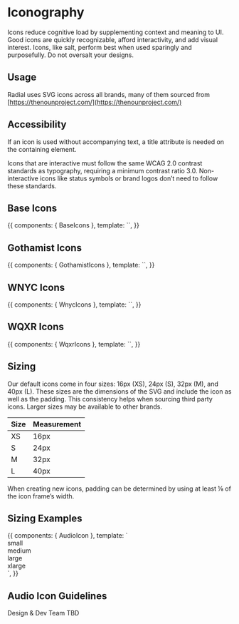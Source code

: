 
<Meta title="Foundations/Iconography" />

# Iconography

Icons reduce cognitive load by supplementing context and meaning to UI. Good icons are quickly recognizable, afford interactivity, and add visual interest. Icons, like salt, perform best when used sparingly and purposefully. Do not oversalt your designs.

## Usage

Radial uses SVG icons across all brands, many of them sourced from [https://thenounproject.com/](https://thenounproject.com/)


## Accessibility

If an icon is used without accompanying text, a title attribute is needed on the containing element.

Icons that are interactive must follow the same WCAG 2.0 contrast standards as typography, requiring a minimum contrast ratio 3.0. Non-interactive icons like status symbols or brand logos don’t need to follow these standards.

## Base Icons

<Canvas>
    <Story name="Base Icons">
        {{
            components: { BaseIcons },
            template: `<base-icons />`,
        }}
    </Story>
</Canvas>

## Gothamist Icons

<Canvas>
    <Story name="Gothamist Icons">
        {{
            components: { GothamistIcons },
            template: `<gothamist-icons />`,
        }}
    </Story>
</Canvas>

## WNYC Icons

<Canvas>
    <Story name="Wnyc Icons">
        {{
            components: { WnycIcons },
            template: `<wnyc-icons />`,
        }}
    </Story>
</Canvas>

## WQXR Icons

<Canvas>
    <Story name="Wqxr Icons">
        {{
            components: { WqxrIcons },
            template: `<wqxr-icons />`,
        }}
    </Story>
</Canvas>

## Sizing

Our default icons come in four sizes: 16px (XS), 24px (S), 32px (M), and 40px (L). These sizes are the dimensions of the SVG and include the icon as well as the padding. This consistency helps when sourcing third party icons. Larger sizes may be available to other brands.

| Size | Measurement |
| -- | -- |
| XS | 16px |
| S | 24px |
| M | 32px |
| L | 40px |

When creating new icons, padding can be determined by using at least ⅛ of the icon frame’s width.

## Sizing Examples

<Canvas>
    <Story name="Sizing Examples">
        {{
            components: { AudioIcon },
            template: `
  <div class="l-grid l-grid--4up">
    <div>
      <div class="u-flex u-align-items--center u-space--bottom">
        <span class="o-icon u-icon--s u-space--right">
          <audio-icon title="test title" />
        </span>
        <div>small</div>
      </div>
    </div>
    <div>
      <div class="u-flex u-align-items--center u-space--bottom">
        <span class="o-icon u-icon--m u-space--right">
          <audio-icon title="test title" />
        </span>
        <div>medium</div>
      </div>
    </div>
    <div>
      <div class="u-flex u-align-items--center u-space--bottom">
        <span class="o-icon u-icon--i u-space--right">
          <audio-icon title="test title" />
        </span>
        <div>large</div>
      </div>
    </div>
    <div>
      <div class="u-flex u-align-items--center u-space--bottom">
        <span class="o-icon u-icon--xl u-space--right">
          <audio-icon title="test title" />
        </span>
        <div>xlarge</div>
      </div>
    </div>
  </div>
`,
        }}
    </Story>
</Canvas>

## Audio Icon Guidelines

Design & Dev Team TBD

